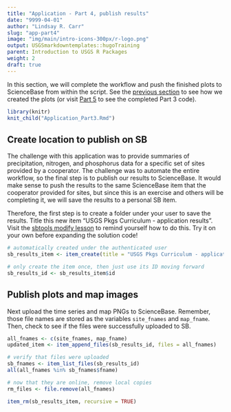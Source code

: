 ```yaml
---
title: "Application - Part 4, publish results"
date: "9999-04-01"
author: "Lindsay R. Carr"
slug: "app-part4"
image: "img/main/intro-icons-300px/r-logo.png"
output: USGSmarkdowntemplates::hugoTraining
parent: Introduction to USGS R Packages
weight: 2
draft: true
---
```


In this section, we will complete the workflow and push the finished plots to ScienceBase from within the script. See the [previous section](/usgs-packages/app-part3) to see how we created the plots (or visit [Part 5](/usgs-packages/app-part5) to see the completed Part 3 code).

```r
library(knitr)
knit_child("Application_Part3.Rmd")
```

## Create location to publish on SB

The challenge with this application was to provide summaries of precipitation, nitrogen, and phosphorus data for a specific set of sites provided by a cooperator. The challenge was to automate the entire workflow, so the final step is to publish our results to ScienceBase. It would make sense to push the results to the same ScienceBase item that the cooperator provided for sites, but since this is an exercise and others will be completing it, we will save the results to a personal SB item. 

Therefore, the first step is to create a folder under your user to save the results. Title this new item "USGS Pkgs Curriculum - application results". Visit the [sbtools modify lesson](/usgs-packages/sbtools-modify) to remind yourself how to do this. Try it on your own before expanding the solution code!

```r
# automatically created under the authenticated user
sb_results_item <- item_create(title = "USGS Pkgs Curriculum - application results")

# only create the item once, then just use its ID moving forward
sb_results_id <- sb_results_item$id
```

## Publish plots and map images

Next upload the time series and map PNGs to ScienceBase. Remember, those file names are stored as the variables `site_fnames` and `map_fname`. Then, check to see if the files were successfully uploaded to SB.

```r
all_fnames <- c(site_fnames, map_fname)
updated_item <- item_append_files(sb_results_id, files = all_fnames)

# verify that files were uploaded
sb_fnames <- item_list_files(sb_results_id)
all(all_fnames %in% sb_fnames$fname)

# now that they are online, remove local copies
rm_files <- file.remove(all_fnames) 
```

```r
item_rm(sb_results_item, recursive = TRUE)
```
